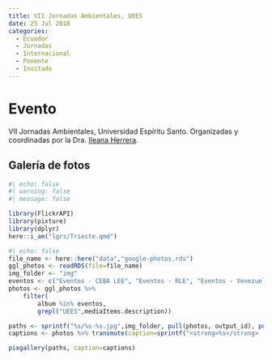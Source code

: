 ```yaml
---
title: VII Jornadas Ambientales, UEES
date: 25 Jul 2018
categories:
  - Ecuador
  - Jornadas
  - Internacional
  - Ponente
  - Invitado
---
```


# Evento

VII Jornadas Ambientales, Universidad Espíritu Santo. Organizadas y coordinadas por la Dra. [Ileana Herrera](https://uees.edu.ec/personnel/ileana-herrera/).


## Galería de fotos

```r
#| echo: false
#| warning: false
#| message: false

library(FlickrAPI)
library(pixture)
library(dplyr)
here::i_am("lgrs/Trieste.qmd")
```

```r
#| echo: false
file_name <- here::here("data","google-photos.rds")
ggl_photos <- readRDS(file=file_name)
img_folder <- "img"
eventos <- c("Eventos - CEBA LEE", "Eventos - RLE", "Eventos - Venezuela", "Eventos - Mariposas", "Eventos - IVIC")
photos <- ggl_photos %>% 
    filter(
        album %in% eventos,
        grepl("UEES",mediaItems.description))

paths <- sprintf("%s/%s-%s.jpg",img_folder, pull(photos, output_id), pull(photos, output_file))
captions <- photos %>% transmute(caption=sprintf("<strong>%s</strong>  por <a href='%s' target='googlephotos'>JR Ferrer-Paris @ Google Photos</a>",mediaItems.description,mediaItems.productUrl)) %>% pull

pixgallery(paths, caption=captions)

```